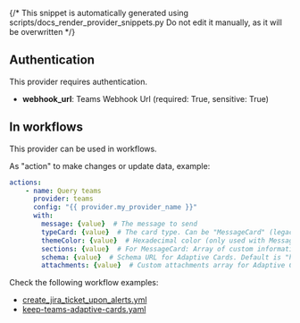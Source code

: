 {/* This snippet is automatically generated using scripts/docs_render_provider_snippets.py 
Do not edit it manually, as it will be overwritten */}

## Authentication
This provider requires authentication.
- **webhook_url**: Teams Webhook Url (required: True, sensitive: True)


## In workflows

This provider can be used in workflows.



As "action" to make changes or update data, example:
```yaml
actions:
    - name: Query teams
      provider: teams
      config: "{{ provider.my_provider_name }}"
      with:
        message: {value}  # The message to send
        typeCard: {value}  # The card type. Can be "MessageCard" (legacy) or "message" (for Adaptive Cards). Default is "message"
        themeColor: {value}  # Hexadecimal color (only used with MessageCard type)
        sections: {value}  # For MessageCard: Array of custom information sections. For Adaptive Cards: Array of card elements following the Adaptive Card schema. Can be provided as a JSON string or array.
        schema: {value}  # Schema URL for Adaptive Cards. Default is "http://adaptivecards.io/schemas/adaptive-card.json"
        attachments: {value}  # Custom attachments array for Adaptive Cards (overrides default attachment structure). Can be provided as a JSON string or array.
```




Check the following workflow examples:
- [create_jira_ticket_upon_alerts.yml](https://github.com/keephq/keep/blob/main/examples/workflows/create_jira_ticket_upon_alerts.yml)
- [keep-teams-adaptive-cards.yaml](https://github.com/keephq/keep/blob/main/examples/workflows/keep-teams-adaptive-cards.yaml)
